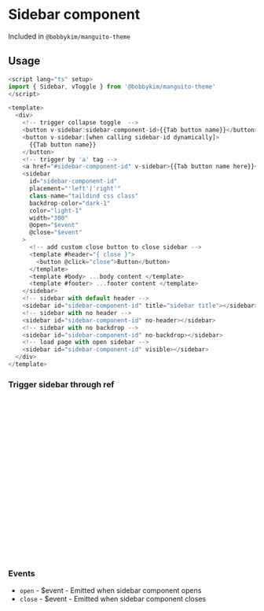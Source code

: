 
<Meta of={Stories} />

# Sidebar component

Included in `@bobbykim/manguito-theme`

## Usage

```js
<script lang="ts" setup>
import { Sidebar, vToggle } from '@bobbykim/manguito-theme'
</script>

<template>
  <div>
    <!-- trigger collapse toggle  -->
    <button v-sidebar:sidebar-component-id>{{Tab button name}}</button>
    <button v-sidebar:[when calling sidebar-id dynamically]>
      {{Tab button name}}
    </button>
    <!-- trigger by 'a' tag -->
    <a href="#sidebar-component-id" v-sidebar>{{Tab button name here}}</a>
    <sidebar
      id="sidebar-component-id"
      placement="'left'|'right'"
      class-name="taildind css class"
      backdrop-color="dark-1"
      color="light-1"
      width="300"
      @open="$event"
      @close="$event"
    >
      <!-- add custom close button to close sidebar -->
      <template #header="{ close }">
        <button @click="close">Button</button>
      </template>
      <template #body> ...body content </template>
      <template #footer> ...footer content </template>
    </sidebar>
    <!-- sidebar with default header -->
    <sidebar id="sidebar-component-id" title="sidebar title"></sidebar>
    <!-- sidebar with no header -->
    <sidebar id="sidebar-component-id" no-header></sidebar>
    <!-- sidebar with no backdrop -->
    <sidebar id="sidebar-component-id" no-backdrop></sidebar>
    <!-- load page with open sidebar -->
    <sidebar id="sidebar-component-id" visible></sidebar>
  </div>
</template>
```

<Canvas of={Stories.sidebarExample} />

### Trigger sidebar through ref

```js
<script lang="ts" setup>
import { Sidebar } from '@bobbykim/manguito-theme'
import { ref } from 'vue'

const sidebarRef = ref<InstanceType<typeof Sidebar>>()

const handleSidebar = () => {
  // toggle sidebar
  sidebarRef.value.toggle()
  // open sidebar
  sidebarRef.value.open()
  // close sidebar
  sidebarRef.value.close()
}
</script>

<template>
  <div>
    <button @click="handleSidebar">Button Name</button>
    <sidebar ref="sidebarRef">...</sidebar>
  </div>
</template>
```

### Events

- `open` - \$event - Emitted when sidebar component opens
- `close` - \$event - Emitted when sidebar component closes
